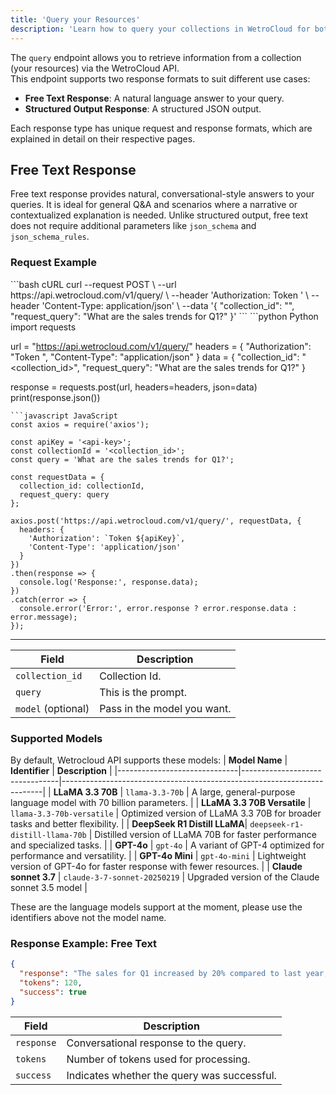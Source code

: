 ```yaml
---
title: 'Query your Resources'
description: 'Learn how to query your collections in WetroCloud for both free text and structured responses.'
---
```

The `query` endpoint allows you to retrieve information from a collection (your resources) via the WetroCloud API.  
This endpoint supports two response formats to suit different use cases:  

- **Free Text Response**: A natural language answer to your query.  
- **Structured Output Response**: A structured JSON output.

Each response type has unique request and response formats, which are explained in detail on their respective pages.  


## Free Text Response

Free text response provides natural, conversational-style answers to your queries. It is ideal for general Q&A and scenarios where a narrative or contextualized explanation is needed. Unlike structured output, free text does not require additional parameters like `json_schema` and `json_schema_rules`.

### Request Example
<CodeGroup>
```bash cURL
curl --request POST \
  --url https://api.wetrocloud.com/v1/query/ \
  --header 'Authorization: Token <api-key>' \
  --header 'Content-Type: application/json' \
  --data '{
    "collection_id": "<collection_id>",
    "request_query": "What are the sales trends for Q1?"
  }'
```
```python Python
import requests

url = "https://api.wetrocloud.com/v1/query/"
headers = {
    "Authorization": "Token <api-key>",
    "Content-Type": "application/json"
}
data = {
    "collection_id": "<collection_id>",
    "request_query": "What are the sales trends for Q1?"
}

response = requests.post(url, headers=headers, json=data)
print(response.json())
```
```javascript JavaScript
const axios = require('axios');

const apiKey = '<api-key>';
const collectionId = '<collection_id>';
const query = 'What are the sales trends for Q1?';

const requestData = {
  collection_id: collectionId,
  request_query: query
};

axios.post('https://api.wetrocloud.com/v1/query/', requestData, {
  headers: {
    'Authorization': `Token ${apiKey}`,
    'Content-Type': 'application/json'
  }
})
.then(response => {
  console.log('Response:', response.data);
})
.catch(error => {
  console.error('Error:', error.response ? error.response.data : error.message);
});

```
</CodeGroup>

---

| Field               | Description                                          |
|---------------------|------------------------------------------------------|
| `collection_id`     | Collection Id.                                       |
| `query`             | This is the prompt.                                  |
| `model` (optional)  | Pass in the model you want.                          |


### Supported Models
By default, Wetrocloud API supports these models:
| **Model Name**               | **Identifier**                  | **Description**                                                   |
|------------------------------|--------------------------------|-------------------------------------------------------------------------|
| **LLaMA 3.3 70B**            | `llama-3.3-70b`               | A large, general-purpose language model with 70 billion parameters.     |
| **LLaMA 3.3 70B Versatile**  | `llama-3.3-70b-versatile`     | Optimized version of LLaMA 3.3 70B for broader tasks and better flexibility. |
| **DeepSeek R1 Distill LLaMA**| `deepseek-r1-distill-llama-70b` | Distilled version of LLaMA 70B for faster performance and specialized tasks. |
| **GPT-4o**                   | `gpt-4o`                      | A variant of GPT-4 optimized for performance and versatility.            |
| **GPT-4o Mini**              | `gpt-4o-mini`                | Lightweight version of GPT-4o for faster response with fewer resources.  |
| **Claude sonnet 3.7**        | `claude-3-7-sonnet-20250219` | Upgraded version of the Claude sonnet 3.5 model  |

<Note> These are the language models support at the moment, please use the identifiers above not the model name. </Note>



### Response Example: Free Text

```json
{
  "response": "The sales for Q1 increased by 20% compared to last year, with online channels contributing significantly.",
  "tokens": 120,
  "success": true
}
```

| Field     | Description                                           |
|-----------|-------------------------------------------------------|
| `response` | Conversational response to the query.                |
| `tokens`   | Number of tokens used for processing.                |
| `success`  | Indicates whether the query was successful.          |